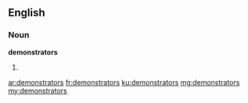 ==English==

===Noun===
'''demonstrators'''
# {{plural of|demonstrator}}

[[ar:demonstrators]]
[[fr:demonstrators]]
[[ku:demonstrators]]
[[mg:demonstrators]]
[[my:demonstrators]]